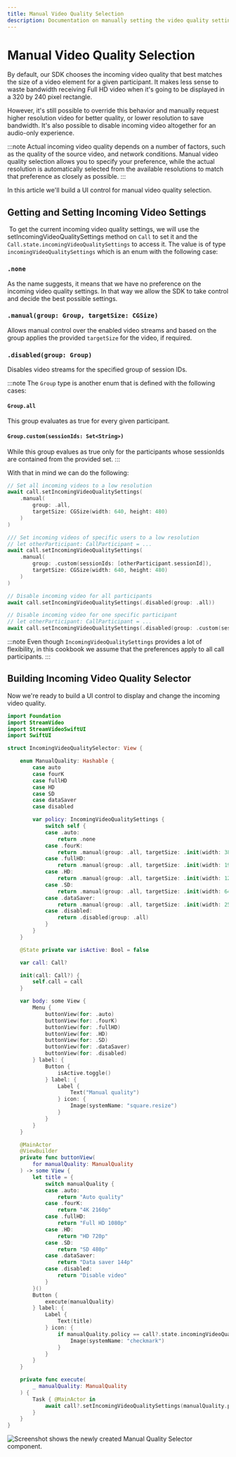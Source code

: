 ```yaml
---
title: Manual Video Quality Selection
description: Documentation on manually setting the video quality settings.
---
```


# Manual Video Quality Selection
By default, our SDK chooses the incoming video quality that best matches the size of a video element for a given participant. It makes less sense to waste bandwidth receiving Full HD video when it's going to be displayed in a 320 by 240 pixel rectangle.

However, it's still possible to override this behavior and manually request higher resolution video for better quality, or lower resolution to save bandwidth. It's also possible to disable incoming video altogether for an audio-only experience.

:::note
Actual incoming video quality depends on a number of factors, such as the quality of the source video, and network conditions. Manual video quality selection allows you to specify your preference, while the actual resolution is automatically selected from the available resolutions to match that preference as closely as possible.
:::

In this article we'll build a UI control for manual video quality selection.

## Getting and Setting Incoming Video Settings
​
To get the current incoming video quality settings, we will use the setIncomingVideoQualitySettings method on `Call` to set it and the `Call.state.incomingVideoQualitySettings` to access it. The value is of type `incomingVideoQualitySettings` which is an enum with the following case:
### `.none`
As the name suggests, it means that we have no preference on the incoming video quality settings. In that way we allow the SDK to take control and decide the best possible settings.

### `.manual(group: Group, targetSize: CGSize)`
Allows manual control over the enabled video streams and based on the group applies the provided `targetSize` for the video, if required. 

### `.disabled(group: Group)`
Disables video streams for the specified group of session IDs.

:::note
The `Group` type is another enum that is defined with the following cases:
#### `Group.all`
This group evaluates as true for every given participant.

#### `Group.custom(sessionIds: Set<String>)`
While this group evalues as true only for the participants whose sessionIds are contained from the provided set.
:::

With that in mind we can do the following:

```swift
// Set all incoming videos to a low resolution
await call.setIncomingVideoQualitySettings(
    .manual(
        group: .all, 
        targetSize: CGSize(width: 640, height: 480)
    )
)

/// Set incoming videos of specific users to a low resolution
// let otherParticipant: CallParticipant = ...
await call.setIncomingVideoQualitySettings(
    .manual(
        group: .custom(sessionIds: [otherParticipant.sessionId]), 
        targetSize: CGSize(width: 640, height: 480)
    )
)

// Disable incoming video for all participants
await call.setIncomingVideoQualitySettings(.disabled(group: .all))

// Disable incoming video for one specific participant
// let otherParticipant: CallParticipant = ...
await call.setIncomingVideoQualitySettings(.disabled(group: .custom(sessionIds: [otherParticipant.sessionId])))
```

:::note
Even though `IncomingVideoQualitySettings` provides a lot of flexibility, in this cookbook we assume that the preferences apply to all call participants.
:::

## Building Incoming Video Quality Selector
Now we're ready to build a UI control to display and change the incoming video quality.

```swift
import Foundation
import StreamVideo
import StreamVideoSwiftUI
import SwiftUI

struct IncomingVideoQualitySelector: View {

    enum ManualQuality: Hashable {
        case auto
        case fourK
        case fullHD
        case HD
        case SD
        case dataSaver
        case disabled

        var policy: IncomingVideoQualitySettings {
            switch self {
            case .auto:
                return .none
            case .fourK:
                return .manual(group: .all, targetSize: .init(width: 3840, height: 2160))
            case .fullHD:
                return .manual(group: .all, targetSize: .init(width: 1920, height: 1080))
            case .HD:
                return .manual(group: .all, targetSize: .init(width: 1280, height: 720))
            case .SD:
                return .manual(group: .all, targetSize: .init(width: 640, height: 480))
            case .dataSaver:
                return .manual(group: .all, targetSize: .init(width: 256, height: 144))
            case .disabled:
                return .disabled(group: .all)
            }
        }
    }

    @State private var isActive: Bool = false

    var call: Call?

    init(call: Call?) {
        self.call = call
    }

    var body: some View {
        Menu {
            buttonView(for: .auto)
            buttonView(for: .fourK)
            buttonView(for: .fullHD)
            buttonView(for: .HD)
            buttonView(for: .SD)
            buttonView(for: .dataSaver)
            buttonView(for: .disabled)
        } label: {
            Button { 
                isActive.toggle() 
            } label: {
                Label {
                    Text("Manual quality")
                } icon: {
                    Image(systemName: "square.resize")
                }
            }
        }
    }

    @MainActor
    @ViewBuilder
    private func buttonView(
        for manualQuality: ManualQuality
    ) -> some View {
        let title = {
            switch manualQuality {
            case .auto:
                return "Auto quality"
            case .fourK:
                return "4K 2160p"
            case .fullHD:
                return "Full HD 1080p"
            case .HD:
                return "HD 720p"
            case .SD:
                return "SD 480p"
            case .dataSaver:
                return "Data saver 144p"
            case .disabled:
                return "Disable video"
            }
        }()
        Button {
            execute(manualQuality)
        } label: {
            Label {
                Text(title)
            } icon: {
                if manualQuality.policy == call?.state.incomingVideoQualitySettings {
                    Image(systemName: "checkmark")
                }
            }
        }
    }

    private func execute(
        _ manualQuality: ManualQuality
    ) {
        Task { @MainActor in
            await call?.setIncomingVideoQualitySettings(manualQuality.policy)
        }
    }
}
```

![Screenshot shows the newly created Manual Quality Selector component.](../assets/manual-video-quality-preview.png)